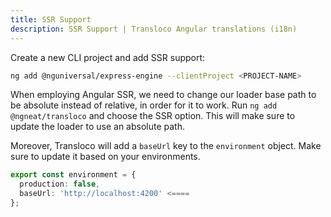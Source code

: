 ```yaml
---
title: SSR Support
description: SSR Support | Transloco Angular translations (i18n)
---
```


Create a new CLI project and add SSR support:

```bash
ng add @nguniversal/express-engine --clientProject <PROJECT-NAME>
```

When employing Angular SSR, we need to change our loader base path to be absolute instead of relative, in order for it to work. Run `ng add @ngneat/transloco` and choose the SSR option. This will make sure to update the loader to use an absolute path.

Moreover, Transloco will add a `baseUrl` key to the `environment` object. Make sure to update it based on your environments.

```ts title="environment.ts"
export const environment = {
  production: false,
  baseUrl: 'http://localhost:4200' <====
};
```
